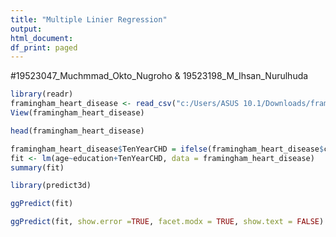 ---
title: "Multiple Linier Regression"
output:
html_document:
df_print: paged
---
#19523047_Muchmmad_Okto_Nugroho & 19523198_M_Ihsan_Nurulhuda
```{r}
library(readr)
framingham_heart_disease <- read_csv("c:/Users/ASUS 10.1/Downloads/framingham_heart_disease.csv")
View(framingham_heart_disease)
```


```{r}
head(framingham_heart_disease)
```

```{r}
framingham_heart_disease$TenYearCHD = ifelse(framingham_heart_disease$currentSmoker ==1,"yes", "no")
fit <- lm(age~education+TenYearCHD, data = framingham_heart_disease)
summary(fit)
```
```{r}
library(predict3d)
```

```{r}
ggPredict(fit)
```

```{r}
ggPredict(fit, show.error =TRUE, facet.modx = TRUE, show.text = FALSE)
```

